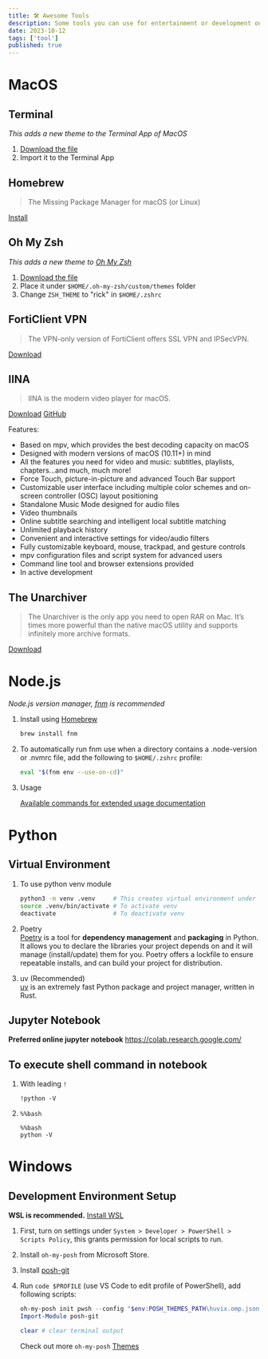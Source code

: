 ```yaml
---
title: 🛠️ Awesome Tools
description: Some tools you can use for entertainment or development on MacOS and Windows
date: 2023-10-12
tags: ['tool']
published: true
---
```


# MacOS

## Terminal

_This adds a new theme to the Terminal App of MacOS_

1. [Download the file](/assets/rick.terminal)
1. Import it to the Terminal App

## Homebrew

> The Missing Package Manager for macOS (or Linux)

[Install](https://brew.sh/)

## Oh My Zsh

_This adds a new theme to [Oh My Zsh](https://ohmyz.sh)_

1. [Download the file](/assets/rick.zsh-theme)
1. Place it under `$HOME/.oh-my-zsh/custom/themes` folder
1. Change `ZSH_THEME` to "rick" in `$HOME/.zshrc`

## FortiClient VPN

> The VPN-only version of FortiClient offers SSL VPN and IPSecVPN.

[Download](https://www.fortinet.com/support/product-downloads#vpn)

## IINA

> IINA is the modern video player for macOS.

[Download](https://iina.io/)
[GitHub](https://github.com/iina/iina)

Features:

- Based on mpv, which provides the best decoding capacity on macOS
- Designed with modern versions of macOS (10.11+) in mind
- All the features you need for video and music: subtitles, playlists, chapters…and much, much more!
- Force Touch, picture-in-picture and advanced Touch Bar support
- Customizable user interface including multiple color schemes and on-screen controller (OSC) layout positioning
- Standalone Music Mode designed for audio files
- Video thumbnails
- Online subtitle searching and intelligent local subtitle matching
- Unlimited playback history
- Convenient and interactive settings for video/audio filters
- Fully customizable keyboard, mouse, trackpad, and gesture controls
- mpv configuration files and script system for advanced users
- Command line tool and browser extensions provided
- In active development

## The Unarchiver

> The Unarchiver is the only app you need to open RAR on Mac. It’s times more powerful than the native macOS utility and supports infinitely more archive formats.

[Download](https://theunarchiver.com/)

# Node.js

_Node.js version manager, [fnm](https://github.com/Schniz/fnm) is recommended_

1. Install using [Homebrew](https://brew.sh/)

   ```sh
   brew install fnm
   ```

1. To automatically run fnm use when a directory contains a .node-version or .nvmrc file, add the following to `$HOME/.zshrc` profile:

   ```sh
   eval "$(fnm env --use-on-cd)"
   ```

1. Usage

   [Available commands for extended usage documentation](https://github.com/Schniz/fnm/blob/master/docs/commands.md)

# Python

## Virtual Environment

1. To use python venv module

   ```sh
   python3 -m venv .venv     # This creates virtual environment under current working directory in `.venv` folder
   source .venv/bin/activate # To activate venv
   deactivate                # To deactivate venv
   ```

1. Poetry \
   [Poetry](https://python-poetry.org/) is a tool for **dependency management** and **packaging** in Python. It allows you to declare the libraries your project depends on and it will manage (install/update) them for you. Poetry offers a lockfile to ensure repeatable installs, and can build your project for distribution.
1. uv (Recommended) \
   [uv](https://docs.astral.sh/uv/) is an extremely fast Python package and project manager, written in Rust.

## Jupyter Notebook

**Preferred online jupyter notebook**
https://colab.research.google.com/

## To execute shell command in notebook

1. With leading `!`

   ```ipynb /!/
   !python -V
   ```

1. `%%bash`

   ```ipynb {1}
   %%bash
   python -V
   ```

# Windows

## Development Environment Setup

**WSL is recommended.** [Install WSL](/blog/wsl)

1. First, turn on settings under `System > Developer > PowerShell > Scripts Policy`, this grants permission for local scripts to run.
1. Install `oh-my-posh` from Microsoft Store.
1. Install [posh-git](https://github.com/dahlbyk/posh-git)
1. Run `code $PROFILE` (use VS Code to edit profile of PowerShell), add following scripts:

   ```ps1
   oh-my-posh init pwsh --config "$env:POSH_THEMES_PATH\huvix.omp.json" | Invoke-Expression
   Import-Module posh-git

   clear # clear terminal output
   ```

   Check out more `oh-my-posh` [Themes](https://ohmyposh.dev/docs/themes)
